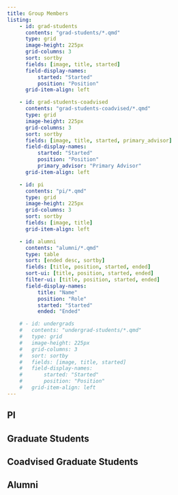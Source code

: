 ```yaml
---
title: Group Members
listing:
    - id: grad-students
      contents: "grad-students/*.qmd"
      type: grid
      image-height: 225px
      grid-columns: 3
      sort: sortby
      fields: [image, title, started]
      field-display-names:
          started: "Started"
          position: "Position"
      grid-item-align: left

    - id: grad-students-coadvised
      contents: "grad-students-coadvised/*.qmd"
      type: grid
      image-height: 225px
      grid-columns: 3
      sort: sortby
      fields: [image, title, started, primary_advisor]
      field-display-names:
          started: "Started"
          position: "Position"
          primary_advisor: "Primary Advisor"
      grid-item-align: left

    - id: pi
      contents: "pi/*.qmd"
      type: grid
      image-height: 225px
      grid-columns: 3
      sort: sortby
      fields: [image, title]
      grid-item-align: left

    - id: alumni
      contents: "alumni/*.qmd"
      type: table
      sort: [ended desc, sortby]
      fields: [title, position, started, ended]
      sort-ui: [title, position, started, ended]
      filter-ui: [title, position, started, ended]
      field-display-names:
          title: "Name"
          position: "Role"
          started: "Started"
          ended: "Ended"

    # - id: undergrads
    #   contents: "undergrad-students/*.qmd"
    #   type: grid
    #   image-height: 225px
    #   grid-columns: 3
    #   sort: sortby
    #   fields: [image, title, started]
    #   field-display-names:
    #       started: "Started"
    #       position: "Position"
    #   grid-item-align: left
---
```


## PI
:::{#pi}
:::

## Graduate Students
:::{#grad-students}
:::

## Coadvised Graduate Students
:::{#grad-students-coadvised}
:::

<!-- ## Undergraduate Students -->
<!-- :::{#undergrads} -->
<!-- ::: -->

## Alumni
:::{#alumni}
:::
